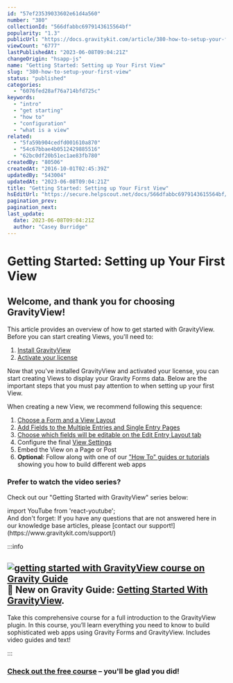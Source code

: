 ```yaml
---
id: "57ef23539033602e61d4a560"
number: "380"
collectionId: "566dfabbc6979143615564bf"
popularity: "1.3"
publicUrl: "https://docs.gravitykit.com/article/380-how-to-setup-your-first-view"
viewCount: "6777"
lastPublishedAt: "2023-06-08T09:04:21Z"
changeOrigin: "hsapp-js"
name: "Getting Started: Setting up Your First View"
slug: "380-how-to-setup-your-first-view"
status: "published"
categories: 
  - "6076fed28af76a714bfd725c"
keywords: 
  - "intro"
  - "get starting"
  - "how to"
  - "configuration"
  - "what is a view"
related: 
  - "5fa59b904cedfd001610a870"
  - "54c67bbae4b0512429885516"
  - "62bc0df20b51ec1ae83fb780"
createdBy: "80506"
createdAt: "2016-10-01T02:45:39Z"
updatedBy: "543004"
updatedAt: "2023-06-08T09:04:21Z"
title: "Getting Started: Setting up Your First View"
hsEditUrl: "https://secure.helpscout.net/docs/566dfabbc6979143615564bf/article/57ef23539033602e61d4a560"
pagination_prev: 
pagination_next: 
last_update:
  date: 2023-06-08T09:04:21Z
  author: "Casey Burridge"
---
```


# Getting Started: Setting up Your First View

## Welcome, and thank you for choosing GravityView! 

This article provides an overview of how to get started with GravityView. Before you can start creating Views, you'll need to:

1. [Install GravityView](https://docs.gravitykit.com/article/69-installing-gravityview)
2. [Activate your license](https://docs.gravitykit.com/article/453-activating-your-license)

Now that you've installed GravityView and activated your license, you can start creating Views to display your Gravity Forms data. Below are the important steps that you must pay attention to when setting up your first View.

When creating a new View, we recommend following this sequence:

1. [Choose a Form and a View Layout](https://docs.gravitykit.com/article/735-getting-started-choosing-a-form-and-a-view-layout)
2. [Add Fields to the Multiple Entries and Single Entry Pages](https://docs.gravitykit.com/article/734-getting-started-adding-fields-to-the-multiple-entries-and-single-entry-pages)
3. [Choose which fields will be editable on the Edit Entry Layout tab](https://docs.gravitykit.com/article/67-configuring-the-edit-entry-screen)
4. Configure the final [View Settings](https://docs.gravitykit.com/article/382-the-view-settings-meta-box)
5. Embed the View on a Page or Post
6. **Optional**: Follow along with one of our ["How To" guides or tutorials](https://docs.gravitykit.com/article/849-how-to-guides-and-tutorials) showing you how to build different web apps

### Prefer to watch the video series? 

Check out our "Getting Started with GravityView" series below:

<section>import YouTube from 'react-youtube';

<YouTube videoId="videoseries?list=PLuSpaefk_eAP_OXQVWQVtX0fQ17J8cn09" />

</section> And don't forget: If you have any questions that are not answered here in our knowledge base articles, please [contact our support!](https://www.gravitykit.com/support/)


:::info

## [![getting started with GravityView course on Gravity Guide](https://gravity.guide/wp-content/uploads/2022/02/Getting-Started-with-GravityView.jpg)](https://gravity.guide/course/getting-started-gravityview/)🚀 New on Gravity Guide: [Getting Started With GravityView](https://gravity.guide/course/getting-started-gravityview/). 

Take this comprehensive course for a full introduction to the GravityView plugin. In this course, you’ll learn everything you need to know to build sophisticated web apps using Gravity Forms and GravityView. Includes video guides and text!

:::



###  [Check out the free course](https://gravity.guide/course/getting-started-gravityview/) – you'll be glad you did! 